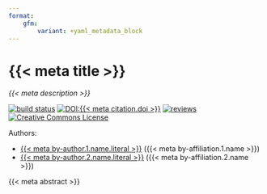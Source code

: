 ```yaml
---
format: 
    gfm:
        variant: +yaml_metadata_block
---
```


# {{< meta title >}}

_{{< meta description >}}_

[![build status](https://github.com/{{< meta github-user >}}/{{< meta repo >}}/workflows/build/badge.svg)](https://github.com/{{< meta github-user >}}/{{< meta repo >}}/)
[![DOI:{{< meta citation.doi >}}](https://img.shields.io/badge/DOI-{{< meta citation.doi >}}-034E79.svg)](https://doi.org/{{< meta citation.doi >}})
[![reviews](https://img.shields.io/badge/review-report%201-blue)](https://github.com/{{< meta github-user >}}/{{< meta repo >}}/issues?q=is%3Aopen+is%3Aissue+label%3Areview)
[![Creative Commons License](https://i.creativecommons.org/l/by/4.0/80x15.png)](http://creativecommons.org/licenses/by/4.0/)

Authors:

- [{{< meta by-author.1.name.literal >}}]({{< meta by-author.1.url >}}) ({{< meta by-affiliation.1.name >}})
- [{{< meta by-author.2.name.literal >}}]({{< meta by-author.2.url >}}) ({{< meta by-affiliation.2.name >}})

{{< meta abstract >}}

